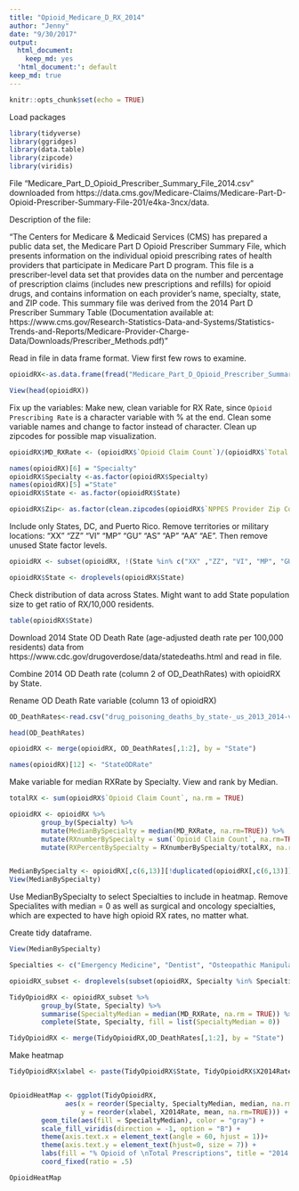 ```yaml
---
title: "Opioid_Medicare_D_RX_2014"
author: "Jenny"
date: "9/30/2017"
output:
  html_document: 
    keep_md: yes
  'html_document:': default
keep_md: true
---
```


```r
knitr::opts_chunk$set(echo = TRUE)
```

Load packages

```r
library(tidyverse)
library(ggridges)
library(data.table)
library(zipcode)
library(viridis)
```

File "Medicare_Part_D_Opioid_Prescriber_Summary_File_2014.csv" downloaded from https://data.cms.gov/Medicare-Claims/Medicare-Part-D-Opioid-Prescriber-Summary-File-201/e4ka-3ncx/data.

Description of the file:

"The Centers for Medicare & Medicaid Services (CMS) has prepared a public data set, the Medicare Part D Opioid Prescriber Summary File, which presents information on the individual opioid prescribing rates of health providers that participate in Medicare Part D program. This file is a prescriber-level data set that provides data on the number and percentage of prescription claims (includes new prescriptions and refills) for opioid drugs, and contains information on each provider’s name, specialty, state, and ZIP code. This summary file was derived from the 2014 Part D Prescriber Summary Table (Documentation available at: https://www.cms.gov/Research-Statistics-Data-and-Systems/Statistics-Trends-and-Reports/Medicare-Provider-Charge-Data/Downloads/Prescriber_Methods.pdf)"

Read in file in data frame format. View first few rows to examine.

```r
opioidRX<-as.data.frame(fread("Medicare_Part_D_Opioid_Prescriber_Summary_File_2014.csv"))

View(head(opioidRX))
```


Fix up the variables:
Make new, clean variable for RX Rate, since `Opioid Prescribing Rate` is a character variable with % at the end. Clean some variable names and change to factor instead of character. Clean up zipcodes for possible map visualization.

```r

opioidRX$MD_RXRate <- (opioidRX$`Opioid Claim Count`)/(opioidRX$`Total Claim Count`)

names(opioidRX)[6] = "Specialty"
opioidRX$Specialty <-as.factor(opioidRX$Specialty)
names(opioidRX)[5] ="State"
opioidRX$State <- as.factor(opioidRX$State)

opioidRX$Zip<- as.factor(clean.zipcodes(opioidRX$`NPPES Provider Zip Code`))
```

Include only States, DC, and Puerto Rico. Remove territories or military locations: "XX" "ZZ" "VI" "MP" "GU" "AS" "AP" "AA" "AE". Then remove unused State factor levels.
```r

opioidRX <- subset(opioidRX, !(State %in% c("XX" ,"ZZ", "VI", "MP", "GU", "AS", "AP", "AA", "AE")))

opioidRX$State <- droplevels(opioidRX$State)
```

Check distribution of data across States. Might want to add State population size to get ratio of RX/10,000 residents.
```r
table(opioidRX$State)
```
Download 2014 State OD Death Rate (age-adjusted death rate per 100,000 residents) data from 
https://www.cdc.gov/drugoverdose/data/statedeaths.html
and read in file.

Combine 2014 OD Death rate (column 2 of OD_DeathRates) with opioidRX by State.

Rename OD Death Rate variable (column 13 of opioidRX)

```r
OD_DeathRates<-read.csv("drug_poisoning_deaths_by_state-_us_2013_2014-v7.csv")

head(OD_DeathRates)

opioidRX <- merge(opioidRX, OD_DeathRates[,1:2], by = "State")

names(opioidRX)[12] <- "StateODRate"
```


Make variable for median RXRate by Specialty. View and rank by Median.

```r
totalRX <- sum(opioidRX$`Opioid Claim Count`, na.rm = TRUE)

opioidRX <- opioidRX %>%
        group_by(Specialty) %>%
        mutate(MedianBySpecialty = median(MD_RXRate, na.rm=TRUE)) %>%
        mutate(RXnumberBySpecialty = sum(`Opioid Claim Count`, na.rm=TRUE)) %>%
        mutate(RXPercentBySpecialty = RXnumberBySpecialty/totalRX, na.rm=TRUE)


MedianBySpecialty <- opioidRX[,c(6,13)][!duplicated(opioidRX[,c(6,13)]), ]
View(MedianBySpecialty)

```


Use MedianBySpecialty to select Specialties to include in heatmap. Remove Specialites with median = 0 as well as surgical and oncology specialties, which are expected to have high opioid RX rates, no matter what.

Create tidy dataframe.

```r
View(MedianBySpecialty)

Specialties <- c("Emergency Medicine", "Dentist", "Osteopathic Manipulative Medicine", "Physician Assistant", "Family Practice", "Geriatric Medicine", "Internal Medicine", "General Practice", "Nurse Practitioner", "Family Medicine")

opioidRX_subset <- droplevels(subset(opioidRX, Specialty %in% Specialties))

TidyOpioidRX <- opioidRX_subset %>%
        group_by(State, Specialty) %>%
        summarise(SpecialtyMedian = median(MD_RXRate, na.rm = TRUE)) %>%
        complete(State, Specialty, fill = list(SpecialtyMedian = 0))

TidyOpioidRX <- merge(TidyOpioidRX,OD_DeathRates[,1:2], by = "State")

```


Make heatmap

```r

TidyOpioidRX$xlabel <- paste(TidyOpioidRX$State, TidyOpioidRX$X2014Rate, sep = ":  ")


OpioidHeatMap <- ggplot(TidyOpioidRX, 
              aes(x = reorder(Specialty, SpecialtyMedian, median, na.rm=TRUE), 
                  y = reorder(xlabel, X2014Rate, mean, na.rm=TRUE))) +
        geom_tile(aes(fill = SpecialtyMedian), color = "gray") + 
        scale_fill_viridis(direction = -1, option = "B") +
        theme(axis.text.x = element_text(angle = 60, hjust = 1))+
        theme(axis.text.y = element_text(hjust=0, size = 7)) +
        labs(fill = "% Opioid of \nTotal Prescriptions", title = "2014 Medicare Opioid Prescription Rates \nBy Specialty & State", x = "", y = "State OD Death Rate Per 100,000") +
        coord_fixed(ratio = .5)

OpioidHeatMap

```

